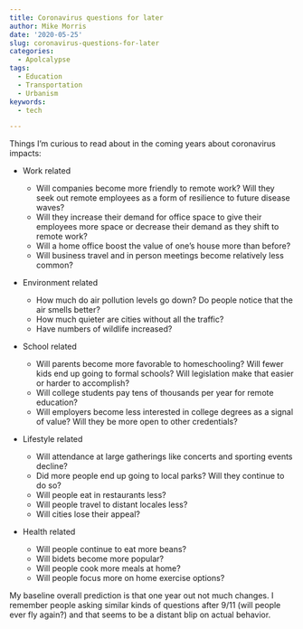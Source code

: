 ```yaml
---
title: Coronavirus questions for later
author: Mike Morris
date: '2020-05-25'
slug: coronavirus-questions-for-later
categories:
  - Apolcalypse
tags:
  - Education
  - Transportation
  - Urbanism
keywords:
  - tech

---
```


Things I’m curious to read about in the coming years about coronavirus impacts:

* Work related

  + Will companies become more friendly to remote work? Will they seek out remote employees as a form of resilience to future disease waves? 
  + Will they increase their demand for office space to give their employees more space or decrease their demand as they shift to remote work?
  + Will a home office boost the value of one’s house more than before?
  + Will business travel and in person meetings become relatively less common?

* Environment related
  + How much do air pollution levels go down? Do people notice that the air smells better?
  + How much quieter are cities without all the traffic?
  + Have numbers of wildlife increased?

* School related
  + Will parents become more favorable to homeschooling? Will fewer kids end up going to formal schools? Will legislation make that easier or harder to accomplish?
  + Will college students pay tens of thousands per year for remote education? 
  + Will employers become less interested in college degrees as a signal of value? Will they be more open to other credentials?
  
* Lifestyle related
  + Will attendance at large gatherings like concerts and sporting events decline?
  + Did more people end up going to local parks? Will they continue to do so?
  + Will people eat in restaurants less?
  + Will people travel to distant locales less?
  + Will cities lose their appeal?

* Health related
  + Will people continue to eat more beans?
  + Will bidets become more popular?
  + Will people cook more meals at home?
  + Will people focus more on home exercise options?

My baseline overall prediction is that one year out not much changes. I remember people asking similar kinds of questions after 9/11 (will people ever fly again?) and that seems to be a distant blip on actual behavior. 


